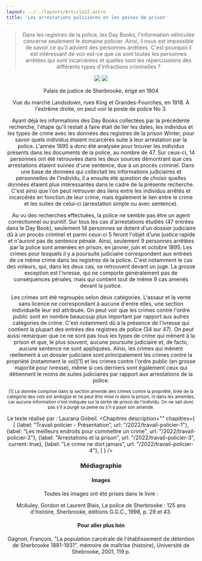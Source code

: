 ```yaml
---
layout: ../../layouts/Article22.astro
title: 'Les arrestations policières et les peines de prison'
---
```


<Header titre="Les arrestations policières et les peines de prison" image="/assets/img/photo-1605866756747-c06a83b3f6c6.avif"/>
  
<Text>
<blockquote>Dans les registres de la police, les Day Books, l'information véhiculée concerne seulement le domaine policier. Ainsi, il nous est impossible de savoir ce qu'il advient des personnes arrêtées. C'est pourquoi il est intéressant de voir est-ce que ce sont toutes les personnes arrêtées qui sont incarcérées et quelles sont les répercussions des différents types d'infractions criminelles ? </blockquote>

<div class="flex flex-row">
  <img src="/assets/img/35c62604-928f-4ee5-b376-ad5fb50868de.jpg" class="w-1/2 mx-auto"/>
  <img src="/assets/img/67685ed8-dc04-4584-9e19-5c2dc3dd8a01.jpg" class="w-1/2 mx-auto"/>
</div>
<div class="flex flex-row">
  <p class="text-xs w-1/2 px-5 -mt-5 text-center">Palais de justice de Sherbrooke, érigé en 1904</p>
  <p class="text-xs w-1/2 px-5 -mt-5 text-center">Vue du marché Landsdown, rues King et Grandes-Fourches, en 1918. À l'extrême droite, on peut voir le poste de police No 3.</p>
</div>

Ayant déjà les informations des Day Books collectées par la précédente recherche, l'étape qu'il restait à faire était de lier les dates, les individus et les types de crime avec les données des registres de la prison Winter, pour savoir quels individus étaient incarcérés suite à leur arrestation par la police. L'année 1895 a donc été analysée pour trouver les individus présents dans les documents de la police, au nombre de 47. Sur ceux-ci, 14 personnes ont été retrouvées dans les deux sources démontrant que ces arrestations étaient suivies d'une sentence, due à un procès criminel. Dans une base de données qui collectait les informations judiciaires et personnelles de l'individu, il a ensuite été question de choisir quelles données étaient plus intéressantes dans le cadre de la présente recherche. C'est ainsi que l'on peut retrouver des liens entre les individus arrêtés et incarcérés en fonction de leur crime, mais également le lien entre le crime et les suites de celui-ci (arrestation simple ou avec sentence).

<div class="flourish-embed flourish-chart" data-src="visualisation/12879121"><script src="https://public.flourish.studio/resources/embed.js"></script></div>

Au vu des recherches effectuées, la police ne semble pas être un agent correctionnel ou punitif. Sur tous les cas d'arrestations étudiés (47 entrées dans le Day Book), seulement 14 personnes se dotent d'un dossier judiciaire dû à un procès criminel et parmi ceux-ci 5 feront l'objet d'une justice rapide et n'auront pas de sentence pénale. Ainsi, seulement 9 personnes arrêtées par la police sont amenées en prison, en janvier, juin et octobre 1895. Les crimes pour lesquels il y a poursuite judiciaire correspondent aux entrées de ce même crime dans les registres de la police. C'est notamment le cas des voleurs, qui, dans les deux cas, se retrouvent devant un juge. La grosse exception est l'ivresse, qui ne comporte généralement pas de conséquences pénales, mais qui contient tout de même 9 cas amenés devant la justice.

<div class="flourish-embed flourish-chart" data-src="visualisation/12879137"><script src="https://public.flourish.studio/resources/embed.js"></script></div>

Les crimes ont été regroupés selon deux catégories. L'assaut et la vente sans licence ne correspondant à aucune d'entre elles, une section individuelle leur est attribuée. On peut voir que les crimes contre l'ordre public sont en nombre beaucoup plus important par rapport aux autres catégories de crime. C'est notamment dû à la présence de l'ivresse qui contient la plupart des entrées des registres de police (34 sur 47). On peut aussi remarquer que ce ne sont pas tous les types de crime qui mènent à la prison et que, le plus souvent, aucune poursuite judiciaire et, de facto, aucune sentence ne sont appliquées. Ainsi, les crimes qui mènent réellement à un dossier judiciaire sont principalement les crimes contre la propriété (notamment le vol)[1] et les crimes contre l'ordre public (en grosse majorité pour ivresse), même si ces derniers sont également ceux qui détiennent le moins de suites judiciaires par rapport aux arrestations de la police.

<small>[1] La donnée comprise dans la section amende des crimes contre la propriété, tirée de la catégorie des vols est ambigüe et ne peut être mise ni dans la prison, ni dans les amendes, car aucune information n'est indiquée sur la sortie de prison de l'individu. On ne sait donc pas s'il a purgé sa peine ou s'il a payé son amende.</small>

Le texte réalisé par : Laurana Gobeil.
</Text>
<Chapitres 
  description=""
  chapitres={
    [
      {label: "Travail policier - Présentation", url: "/2022/travail-policier-1"},
      {label: "Les meilleurs endroits pour commettre un crime", url: "/2022/travail-policier-2"},
      {label: "Arrestations et la prison", url: "/2022/travail-policier-3", current: true},
      {label: "Le crime ne dort jamais", url: "/2022/travail-policier-4"},
    ]
  }
/>

<div class="p-10 lg:p-24 py-5 lg:py-12 text-sm bg-gray-400">
  <h3>Médiagraphie</h3>
<h4>Images</h4>
Toutes les images ont été prises dans le livre :

McAuley, Gordon et Laurent Blais, La police de Sherbrooke : 125 ans d'histoire, Sherbrooke, éditions G.G.C., 1998, p. 29 et 43.

<h4>Pour aller plus loin</h4>
Gagnon, François, "La population carcérale de l'établissement de détention de Sherbrooke 1891-1931", mémoire de maîtrise (histoire), Université de Shebrooke, 2001, 119 p.

</div>